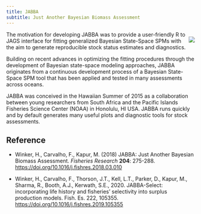 ```yaml
---
title: JABBA
subtitle: Just Another Bayesian Biomass Assessment
---
```


::: {style="float: right; margin 5px"}
![](../assets/img/tools-pkgs/noaa-jabba-logo-large.jpg){fig-alt="JABBA - Just Another Bayesian Biomass Assessment"}
:::

The motivation for developing JABBA was to provide a user-friendly R to JAGS interface for fitting generalized Bayesian State-Space SPMs with the aim to generate reproducible stock status estimates and diagnostics.

Building on recent advances in optimizing the fitting procedures through the development of Bayesian state-space modeling approaches, JABBA originates from a continuous development process of a Bayesian State-Space SPM tool that has been applied and tested in many assessments across oceans.

JABBA was conceived in the Hawaiian Summer of 2015 as a collaboration between young researchers from South Africa and the Pacific Islands Fisheries Science Center (NOAA) in Honolulu, HI USA. JABBA runs quickly and by default generates many useful plots and diagnostic tools for stock assessments.

## Reference

-   Winker, H., Carvalho, F., Kapur, M. (2018) JABBA: Just Another Bayesian Biomass Assessment. *Fisheries Research* **204**: 275-288. <https://doi.org/10.1016/j.fishres.2018.03.010>

-   Winker, H., Carvalho, F., Thorson, J.T., Kell, L.T., Parker, D., Kapur, M., Sharma, R., Booth, A.J., Kerwath, S.E., 2020. JABBA-Select: incorporating life history and fisheries’ selectivity into surplus production models. Fish. Es. 222, 105355. <https://doi.org/10.1016/j.fishres.2019.105355>
